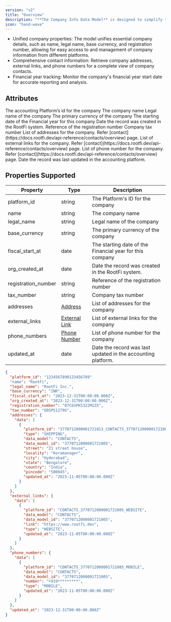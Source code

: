 ```yaml
---
version: "v2"
title: "Overview"
description: "**The Company Info Data Model** is designed to simplify the management and retrieval of company-related information across various accounting platforms. "
icon: "hand-wave"
---
```


- Unified company properties: The model unifies essential company details, such as name, legal name, base currency, and registration number, allowing for easy access to and management of company information from different platforms.
- Comprehensive contact information: Retrieve company addresses, external links, and phone numbers for a complete view of company contacts.
- Financial year tracking: Monitor the company's financial year start date for accurate reporting and analysis.

## Attributes

<ResponseField name="platform_id" type="string" required>
  The accounting Platform’s id for the company
</ResponseField>

<ResponseField name="name" type="string">
  The company name
</ResponseField>

<ResponseField name="legal_name" type="string">
  Legal name of the company
</ResponseField>

<ResponseField name="base_currency" type="string">
  The primary currency of the company
</ResponseField>

<ResponseField name="fiscal_start_at" type="date">
  The starting date of the Financial year for this company
</ResponseField>

<ResponseField name="org_created_at" type="date">
  Date the record was created in the RootFi system.
</ResponseField>

<ResponseField name="registration_number" type="string">
  Reference of the registration number
</ResponseField>

<ResponseField name="tax_number" type="string">
  Company tax number
</ResponseField>

<ResponseField name="addresses" type="Address">
  List of addresses for the company. Refer [contact](https://docs.rootfi.dev/api-reference/contacts/overview) page.
  <Expandable title="properties">
    <ResponseField name="data" type="Object">
      <Expandable title="properties">
        <Snippet file="addresses.mdx" />
      </Expandable>
    </ResponseField>
  </Expandable>
</ResponseField>

<ResponseField name="external_links" type="External Link">
  List of external links for the company. Refer [contact](https://docs.rootfi.dev/api-reference/contacts/overview) page.
  <Expandable title="properties">
    <ResponseField name="data" type="Object">
      <Expandable title="properties">
        <Snippet file="externalLink.mdx" />
      </Expandable>
    </ResponseField>
  </Expandable>
</ResponseField>

<ResponseField name="phone_numbers" type="Phone Number">
  List of phone number for the company. Refer [contact](https://docs.rootfi.dev/api-reference/contacts/overview) page.
  <Expandable title="properties">
    <ResponseField name="data" type="Object">
      <Expandable title="properties">
        <Snippet file="phone.mdx" />
      </Expandable>
    </ResponseField>
  </Expandable>
</ResponseField>

<ResponseField name="updated_at" type="date">
  Date the record was last updated in the accounting platform.
</ResponseField>

## Properties Supported

| Property            | Type                                 | Description                                                  |
| ------------------- | ------------------------------------ | ------------------------------------------------------------ |
| platform_id         | string                               | The Platform's ID for the company                            |
| name                | string                               | The company name                                             |
| legal_name          | string                               | Legal name of the company                                    |
| base_currency       | string                               | The primary currency of the company                          |
| fiscal_start_at     | date                                 | The starting date of the Financial year for this company     |
| org_created_at      | date                                 | Date the record was created in the RootFi system.            |
| registration_number | string                               | Reference of the registration number                         |
| tax_number          | string                               | Company tax number                                           |
| addresses           | [Address](/docs/address)             | List of addresses for the company                            |
| external_links      | [External Link](/docs/external-link) | List of external links for the company                       |
| phone_numbers       | [Phone Number](/docs/phone-number)   | List of phone number for the company                         |
| updated_at          | date                                 | Date the record was last updated in the accounting platform. |

<ResponseExample name="The Bank Transaction Object" >

```json The Bank Transaction Object
{
  "platform_id": "1234567890123456789"
  "name": "RootFi",
  "legal_name": "RootFi Inc.",
  "base_currency": "INR",
  "fiscal_start_at": "2023-12-31T00:00:00.000Z",
  "org_created_at": "2023-12-31T00:00:00.000Z",
  "registration_number": "07CEUPK5322M1ZX",
  "tax_number": "ODSPS1279G",
  "addresses": {
    "data": [
      {
        "platform_id": "3770712000001721013_CONTACTS_3770712000001721005_SHIPPING",
        "type": "SHIPPING",
        "data_model": "CONTACTS",
        "data_model_id": "3770712000001721005",
        "street": "21 street house",
        "locality": "Koramanager",
        "city": "Hyderabad",
        "state": "Bengalore",
        "country": "India",
        "pincode": "500045",
        "updated_at": "2023-11-05T00:00:00.000Z"
      }
    ]
  },
  "external_links": {
    "data": [
      {
        "platform_id": "CONTACTS_3770712000001721005_WEBSITE",
        "data_model": "CONTACTS",
        "data_model_id": "3770712000001721005",
        "link": "https://www.rootfi.dev",
        "type": "WEBSITE",
        "updated_at": "2023-11-05T00:00:00.000Z"
      }
    ]
  },
  "phone_numbers": {
    "data": [
      {
        "platform_id": "CONTACTS_3770712000001721005_MOBILE",
        "data_model": "CONTACTS",
        "data_model_id": "3770712000001721005",
        "number": "+919*********",
        "type": "MOBILE",
        "updated_at": "2023-11-05T00:00:00.000Z"
      }
    ]
  },
  "updated_at": "2023-12-31T00:00:00.000Z"
}
```

</ResponseExample>
